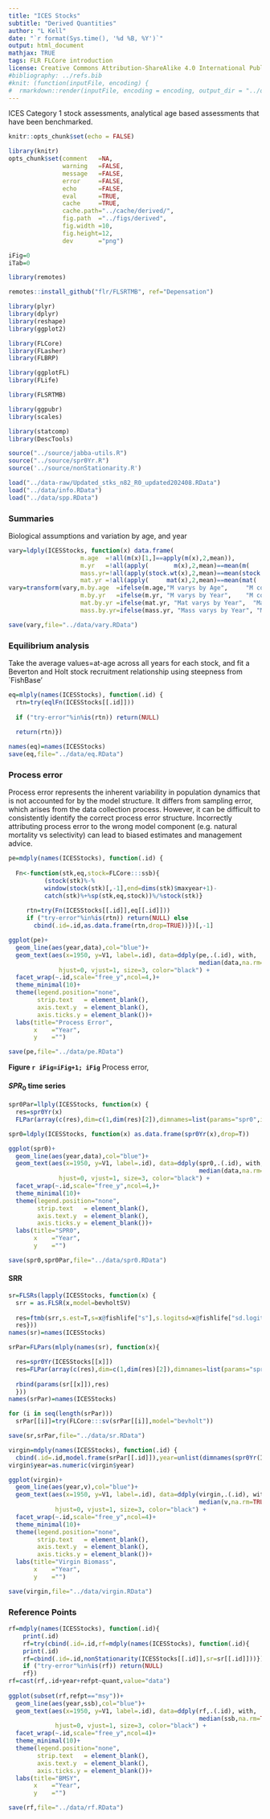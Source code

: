 ```yaml
---
title: "ICES Stocks"
subtitle: "Derived Quantities"
author: "L Kell"
date: "`r format(Sys.time(), '%d %B, %Y')`"
output: html_document
mathjax: TRUE
tags: FLR FLCore introduction
license: Creative Commons Attribution-ShareAlike 4.0 International Public License
#bibliography: ../refs.bib
#knit: (function(inputFile, encoding) {
#  rmarkdown::render(inputFile, encoding = encoding, output_dir = "../outputs/html") })
---
```



ICES Category 1 stock assessments, analytical age based assessments that have been benchmarked.

```r
knitr::opts_chunk$set(echo = FALSE)

library(knitr)
opts_chunk$set(comment   =NA, 
               warning   =FALSE, 
               message   =FALSE, 
               error     =FALSE, 
               echo      =FALSE, 
               eval      =TRUE,
               cache     =TRUE,
               cache.path="../cache/derived/",
               fig.path  ="../figs/derived",
               fig.width =10,
               fig.height=12,
               dev       ="png")

iFig=0
iTab=0
```

```r
library(remotes)

remotes::install_github("flr/FLSRTMB", ref="Depensation")
```

```r
library(plyr)
library(dplyr)
library(reshape) 
library(ggplot2)

library(FLCore)  
library(FLasher)
library(FLBRP)

library(ggplotFL)
library(FLife)

library(FLSRTMB)

library(ggpubr)
library(scales) 

library(statcomp)
library(DescTools)
```
  
  

```r
source("../source/jabba-utils.R")
source("../source/spr0Yr.R")
source('../source/nonStationarity.R')
```


```r
load("../data-raw/Updated_stks_n82_R0_updated202408.RData")
load("../data/info.RData")
load("../data/spp.RData")
```


### Summaries

Biological assumptions and variation by age, and year 

```r
vary=ldply(ICESStocks, function(x) data.frame(
                    m.age  =!all(m(x)[1,]==apply(m(x),2,mean)),
                    m.yr   =!all(apply(       m(x),2,mean)==mean(m(       x)[,1])),
                    mass.yr=!all(apply(stock.wt(x),2,mean)==mean(stock.wt(x)[,1])),
                    mat.yr =!all(apply(     mat(x),2,mean)==mean(mat(     x)[,1]))))
vary=transform(vary,m.by.age  =ifelse(m.age,"M varys by Age",     "M constant by Age"),
                    m.by.yr   =ifelse(m.yr, "M varys by Year",    "M constant by Year"),
                    mat.by.yr =ifelse(mat.yr, "Mat varys by Year",  "Mat constant by Year"),
                    mass.by.yr=ifelse(mass.yr, "Mass varys by Year", "Mass constant by Year"))

save(vary,file="../data/vary.RData")
```


### Equilibrium analysis

Take the average values=at-age across all years for each stock, and fit a 
Beverton and Holt stock recruitment relationship using steepness from `FishBase'

```r
eq=mlply(names(ICESStocks), function(.id) {
  rtn=try(eqlFn(ICESStocks[[.id]]))
  
  if ("try-error"%in%is(rtn)) return(NULL)
  
  return(rtn)})

names(eq)=names(ICESStocks)
save(eq,file="../data/eq.RData")
```

### Process error

Process error represents the inherent variability in population dynamics that is 
not accounted for by the model structure. It differs from sampling error, which 
arises from the data collection process.  However, it can be difficult to consistently 
identify the correct process error structure. Incorrectly attributing process error to 
the wrong model component (e.g. natural mortality vs selectivity) can lead to 
biased estimates and management advice.


```r
pe=mdply(names(ICESStocks), function(.id) {  
    
  Fn<-function(stk,eq,stock=FLCore:::ssb){
          (stock(stk)%-%
          window(stock(stk)[,-1],end=dims(stk)$maxyear+1)-
          catch(stk)%+%sp(stk,eq,stock))%/%stock(stk)}
  
     rtn=try(Fn(ICESStocks[[.id]],eq[[.id]])) 
     if ("try-error"%in%is(rtn)) return(NULL) else 
       cbind(.id=.id,as.data.frame(rtn,drop=TRUE))})[,-1]

ggplot(pe)+
  geom_line(aes(year,data),col="blue")+
  geom_text(aes(x=1950, y=V1, label=.id), data=ddply(pe,.(.id), with,    
                                                     median(data,na.rm=TRUE)),
              hjust=0, vjust=1, size=3, color="black") +
  facet_wrap(~.id,scale="free_y",ncol=4,)+
  theme_minimal(10)+
  theme(legend.position="none", 
        strip.text   = element_blank(),
        axis.text.y  = element_blank(),
        axis.ticks.y = element_blank())+  
  labs(title="Process Error",
       x    ="Year",
       y    ="")

save(pe,file="../data/pe.RData")
```
**Figure `r iFig=iFig+1; iFig`** Process error,


#### $SPR_{0}$ time series


```r
spr0Par=llply(ICESStocks, function(x) {
  res=spr0Yr(x)
  FLPar(array(c(res),dim=c(1,dim(res)[2]),dimnames=list(params="spr0",iter=seq(dim(res)[2]))))})

spr0=ldply(ICESStocks, function(x) as.data.frame(spr0Yr(x),drop=T))  

ggplot(spr0)+
  geom_line(aes(year,data),col="blue")+
  geom_text(aes(x=1950, y=V1, label=.id), data=ddply(spr0,.(.id), with,    
                                                     median(data,na.rm=TRUE)),
              hjust=0, vjust=1, size=3, color="black") +
  facet_wrap(~.id,scale="free_y",ncol=4,)+
  theme_minimal(10)+
  theme(legend.position="none", 
        strip.text   = element_blank(),
        axis.text.y  = element_blank(),
        axis.ticks.y = element_blank())+  
  labs(title="SPR0",
       x    ="Year",
       y    ="")

save(spr0,spr0Par,file="../data/spr0.RData")
```

#### SRR

```r
sr=FLSRs(lapply(ICESStocks, function(x) { 
  srr = as.FLSR(x,model=bevholtSV)
  
  res=ftmb(srr,s.est=T,s=x@fishlife["s"],s.logitsd=x@fishlife["sd.logit.s"],spr0=spr0Yr(x))
  res}))
names(sr)=names(ICESStocks)

srPar=FLPars(mlply(names(sr), function(x){

  res=spr0Yr(ICESStocks[[x]])
  res=FLPar(array(c(res),dim=c(1,dim(res)[2]),dimnames=list(params="spr0",iter=seq(dim(res)[2]))))
  
  rbind(params(sr[[x]]),res)
  }))
names(srPar)=names(ICESStocks)

for (i in seq(length(srPar))) 
  srPar[[i]]=try(FLCore:::sv(srPar[[i]],model="bevholt"))

save(sr,srPar,file="../data/sr.RData")
```

```r
virgin=mdply(names(ICESStocks), function(.id) {
  cbind(.id=.id,model.frame(srPar[[.id]]),year=unlist(dimnames(spr0Yr(ICESStocks[[.id]]))$year))})[,-c(1,6)]
virgin$year=as.numeric(virgin$year)

ggplot(virgin)+
  geom_line(aes(year,v),col="blue")+
  geom_text(aes(x=1950, y=V1, label=.id), data=ddply(virgin,.(.id), with,    
                                                     median(v,na.rm=TRUE)),
             hjust=0, vjust=1, size=3, color="black") +
  facet_wrap(~.id,scale="free_y",ncol=4)+
  theme_minimal(10)+
  theme(legend.position="none", 
        strip.text   = element_blank(),
        axis.text.y  = element_blank(),
        axis.ticks.y = element_blank())+  
  labs(title="Virgin Biomass",
       x    ="Year",
       y    ="")

save(virgin,file="../data/virgin.RData")
```

\newpage

### Reference Points

```r
rf=mdply(names(ICESStocks), function(.id){
    print(.id)
    rf=try(cbind(.id=.id,rf=mdply(names(ICESStocks), function(.id){
    print(.id)
    rf=cbind(.id=.id,nonStationarity(ICESStocks[[.id]],sr=sr[[.id]]))})))
    if ("try-error"%in%is(rf)) return(NULL)
    rf})
rf=cast(rf,.id+year+refpt~quant,value="data")
     
ggplot(subset(rf,refpt=="msy"))+
  geom_line(aes(year,ssb),col="blue")+
  geom_text(aes(x=1950, y=V1, label=.id), data=ddply(rf,.(.id), with,    
                                                     median(ssb,na.rm=TRUE)),
             hjust=0, vjust=1, size=3, color="black") +
  facet_wrap(~.id,scale="free_y",ncol=4)+
  theme_minimal(10)+
  theme(legend.position="none", 
        strip.text   = element_blank(),
        axis.text.y  = element_blank(),
        axis.ticks.y = element_blank())+  
  labs(title="BMSY",
       x    ="Year",
       y    ="")

save(rf,file="../data/rf.RData")
```


```r

```